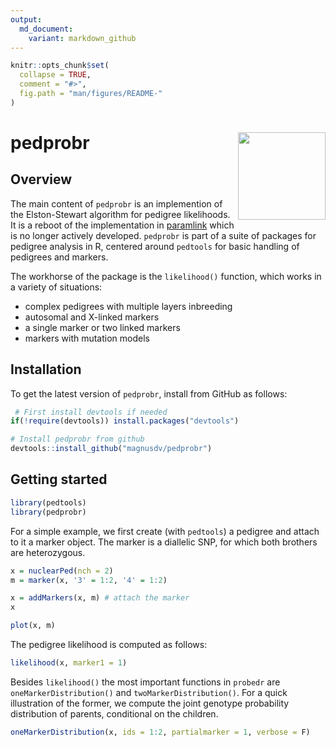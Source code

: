 ---
output:
  md_document:
    variant: markdown_github
---

<!-- README.md is generated from README.Rmd. Please edit that file -->

```{r, echo = FALSE}
knitr::opts_chunk$set(
  collapse = TRUE,
  comment = "#>",
  fig.path = "man/figures/README-"
)
```

# pedprobr <img src="man/figures/logo.png" align="right" height=140 />



## Overview

The main content of `pedprobr` is an implemention of the Elston-Stewart algorithm for pedigree likelihoods. It is a reboot of the implementation in [paramlink](https://CRAN.R-project.org/package=paramlink) which is no longer actively developed. `pedprobr` is part of a suite of packages for pedigree analysis in R, centered around `pedtools` for basic 
handling of pedigrees and markers.

The workhorse of the package is the `likelihood()` function, which works in a variety of situations:

* complex pedigrees with multiple layers inbreeding
* autosomal and X-linked markers
* a single marker or two linked markers
* markers with mutation models

## Installation
To get the latest version of `pedprobr`, install from GitHub as follows: 
```{r, eval = FALSE}
 # First install devtools if needed
if(!require(devtools)) install.packages("devtools")

# Install pedprobr from github
devtools::install_github("magnusdv/pedprobr")
```

## Getting started
```{r example}
library(pedtools)
library(pedprobr)
```

For a simple example, we first create (with `pedtools`) a pedigree and attach to it a marker object. The marker is a diallelic SNP, for which both brothers are heterozygous.
```{r setup, fig.height=3, fig.width=3, fig.align="center"}
x = nuclearPed(nch = 2)
m = marker(x, '3' = 1:2, '4' = 1:2)

x = addMarkers(x, m) # attach the marker
x

plot(x, m)
```

The pedigree likelihood is computed as follows:
```{r}
likelihood(x, marker1 = 1)
```

Besides `likelihood()` the most important functions in `probedr` are `oneMarkerDistribution()` and `twoMarkerDistribution()`. For a quick illustration of the former, we compute the joint genotype probability distribution of parents, conditional on the children.
```{r}
oneMarkerDistribution(x, ids = 1:2, partialmarker = 1, verbose = F)
```

